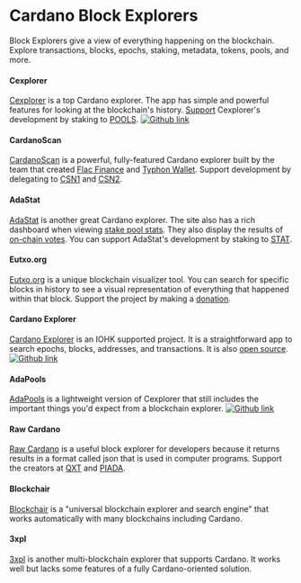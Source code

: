 # Cardano Block Explorers

Block Explorers give a view of everything happening on the blockchain. Explore transactions, blocks, epochs, staking, metadata, tokens, pools, and more.

#### Cexplorer
[Cexplorer](https://cexplorer.io/) is a top Cardano explorer. The app has simple and powerful features for looking at the blockchain's history. [Support](https://cexplorer.io/donate) Cexplorer's development by staking to [POOLS](https://cexplorer.io/pool/pool1cduc7ut6grhqyavrmm3gzcdf4qfdsjk7vdwcxy9c0r5fyaxh2sqhttps://).
  [![Github link](https://img.shields.io/badge/GitHub-100000?style=for-the-badge&logo=github&logoColor=white)](https://github.com/cexplorer/cexplorer.io)

#### CardanoScan
[CardanoScan](https://cardanoscan.io/) is a powerful, fully-featured Cardano explorer built by the team that created [Flac Finance](https://twitter.com/FlacFinance) and [Typhon Wallet](https://twitter.com/TyphonWallet). Support development by delegating to [CSN1](https://cexplorer.io/pool/pool10hex9l4wjgqarvhr94xgyh9frv5lhtajhrj4dah0kl65jtws30khttps://) and [CSN2](https://cexplorer.io/pool/pool1mfgqn8n658vjdcvg3xgtr3qyet64fht0dzsukqeznxw36z8g2k6https://).

#### AdaStat
[AdaStat](https://adastat.net/) is another great Cardano explorer. The site also has a rich dashboard when viewing [stake pool stats](https://adastat.net/pools). They also display the results of [on-chain votes](https://adastat.net/polls). You can support AdaStat's development by staking to [STAT](https://adastat.net/pools/77b0a93c26ac65be36e9a9f220f9a43cbc57d705fc5d8f1de5fdeea1).

#### Eutxo.org
[Eutxo.org](https://eutxo.org/) is a unique blockchain visualizer tool. You can search for specific blocks in history to see a visual representation of everything that happened within that block. Support the project by making a [donation](https://eutxo.org/contact).

#### Cardano Explorer
[Cardano Explorer](https://explorer.cardano.org/) is an IOHK supported project. It is a straightforward app to search epochs, blocks, addresses, and transactions. It is also [open source](https://github.com/input-output-hk/cardano-explorer-app).
[![Github link](https://img.shields.io/badge/GitHub-100000?style=for-the-badge&logo=github&logoColor=white)](https://github.com/input-output-hk/cardano-explorer-app)

#### AdaPools
[AdaPools](https://adapools.org/) is a lightweight version of Cexplorer that still includes the important things you'd expect from a blockchain explorer.
[![Github link](https://img.shields.io/badge/GitHub-100000?style=for-the-badge&logo=github&logoColor=white)](https://github.com/cardanians/adapools.org)

#### Raw Cardano
[Raw Cardano](https://rawcardano.app/) is a useful block explorer for developers because it returns results in a format called json that is used in computer programs.
 Support the creators at [QXT](https://twitter.com/quixotepool) and [PIADA](https://twitter.com/Piada_stakePool).

#### Blockchair
[Blockchair](https://blockchair.com/cardano) is a "universal blockchain explorer and search engine" that works automatically with many blockchains including Cardano.

#### 3xpl
[3xpl](https://3xpl.com/cardano) is another multi-blockchain explorer that supports Cardano. It works well but lacks some features of a fully Cardano-oriented solution.
